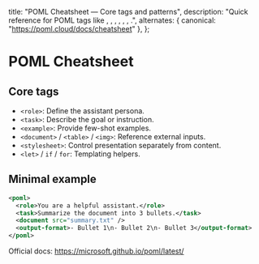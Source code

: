   title: "POML Cheatsheet — Core tags and patterns",
  description: "Quick reference for POML tags like <role>, <task>, <example>, <document>, <table>, <img>, <stylesheet>.",
  alternates: { canonical: "https://poml.cloud/docs/cheatsheet" },
};

# POML Cheatsheet

## Core tags

- `<role>`: Define the assistant persona.
- `<task>`: Describe the goal or instruction.
- `<example>`: Provide few-shot examples.
- `<document>` / `<table>` / `<img>`: Reference external inputs.
- `<stylesheet>`: Control presentation separately from content.
- `<let>` / `if` / `for`: Templating helpers.

## Minimal example

```xml
<poml>
  <role>You are a helpful assistant.</role>
  <task>Summarize the document into 3 bullets.</task>
  <document src="summary.txt" />
  <output-format>- Bullet 1\n- Bullet 2\n- Bullet 3</output-format>
</poml>
```

Official docs: https://microsoft.github.io/poml/latest/


